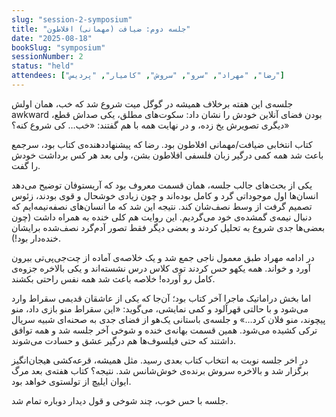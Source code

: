 ```yaml
---
slug: "session-2-symposium"
title: "جلسه دوم: ضیافت (مهمانی) افلاطون"
date: "2025-08-18"
bookSlug: "symposium"
sessionNumber: 2
status: "held"
attendees: ["رضا", "مهراد", "سرو", "سروش", "کامیار", "پردیس"]
---
```


جلسه‌ی این هفته برخلاف همیشه در گوگل میت شروع شد که خب، همان اولش awkward بودن فضای آنلاین خودش را نشان داد: سکوت‌های مطلق، یکی صداش قطع، دیگری تصویرش یخ زده، و در نهایت همه با هم گفتند: «خب… کی شروع کنه؟»

کتاب انتخابی ضیافت/مهمانی افلاطون بود. رضا که پیشنهاددهنده‌ی کتاب بود، سرجمع باعث شد همه کمی درگیر زبان فلسفی افلاطون بشن، ولی بعد هر کس برداشت خودش را گفت.

یکی از بحث‌های جالب جلسه، همان قسمت معروف بود که آریستوفان توضیح می‌دهد انسان‌ها اول موجوداتی گرد و کامل بوده‌اند و چون زیادی خوشحال و قوی بودند، زئوس تصمیم گرفت از وسط نصف‌شان کند. نتیجه این شد که ما انسان‌های نصفه‌نیمه‌ایم که دنبال نیمه‌ی گمشده‌ی خود می‌گردیم. این روایت هم کلی خنده به همراه داشت (چون بعضی‌ها جدی شروع به تحلیل کردند و بعضی دیگر فقط تصور آدم‌گرد نصف‌شده برایشان خنده‌دار بود!).

در ادامه مهراد طبق معمول ناجی جمع شد و یک خلاصه‌ی آماده از چت‌جی‌پی‌تی بیرون آورد و خواند. همه یکهو حس کردند توی کلاس درس نشسته‌اند و یکی بالاخره جزوه‌ی کامل رو آورده! خلاصه باعث شد همه نفس راحتی بکشند.

اما بخش دراماتیک ماجرا آخر کتاب بود؛ آن‌جا که یکی از عاشقان قدیمی سقراط وارد می‌شود و با حالتی قهرآلود و کمی نمایشی، می‌گوید: «این سقراط منو بازی داد، منو پیچوند، منو فلان کرد…» و جلسه‌ی باستانی یک‌هو از فضای جدی به صحنه‌ای شبیه سریال ترکی کشیده می‌شود. همین قسمت بهانه‌ی خنده و شوخی آخر جلسه شد و همه توافق داشتند که حتی فیلسوف‌ها هم درگیر عشق و حسادت می‌شوند.

در اخر جلسه نوبت به انتخاب کتاب بعدی رسید. مثل همیشه، قرعه‌کشی هیجان‌انگیز برگزار شد و بالاخره سروش برنده‌ی خوش‌شانس شد. نتیجه؟ کتاب هفته‌ی بعد مرگ ایوان ایلیچ از تولستوی خواهد بود.

جلسه با حس خوب، چند شوخی و قول دیدار دوباره تمام شد.
